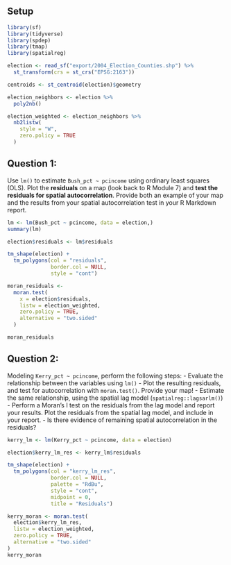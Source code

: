 ## Setup

```r
library(sf)
library(tidyverse)
library(spdep)
library(tmap)
library(spatialreg)

election <- read_sf("export/2004_Election_Counties.shp") %>% 
  st_transform(crs = st_crs("EPSG:2163"))

centroids <- st_centroid(election)$geometry

election_neighbors <- election %>% 
  poly2nb()

election_weighted <- election_neighbors %>% 
  nb2listw(
    style = "W",
    zero.policy = TRUE
  )

```


## Question 1:

Use `lm()` to estimate `Bush_pct ~ pcincome` using ordinary least squares (OLS). Plot the **residuals** on a map (look back to R Module 7) and **test the residuals for spatial autocorrelation**. Provide both an example of your map and the results from your spatial autocorrelation test in your R Markdown report. 

```r
lm <- lm(Bush_pct ~ pcincome, data = election,)
summary(lm)
```

```r
election$residuals <- lm$residuals

tm_shape(election) + 
  tm_polygons(col = "residuals",
              border.col = NULL,
              style = "cont")


```

```r
moran_residuals <- 
  moran.test(
    x = election$residuals,
    listw = election_weighted,
    zero.policy = TRUE,
    alternative = "two.sided"
  )

moran_residuals
```


## Question 2:

Modeling `Kerry_pct ~ pcincome`, perform the following steps:
  - Evaluate the relationship between the variables using `lm()`
  - Plot the resulting residuals, and test for autocorrelation with `moran.test()`. Provide your map!
  - Estimate the same relationship, using the spatial lag model (`spatialreg::lagsarlm()`)
  - Perform a Moran's I test on the residuals from the lag model and report your results. Plot the residuals from the spatial lag model, and include in your report.
  - Is there evidence of remaining spatial autocorrelation in the residuals?


```r

kerry_lm <- lm(Kerry_pct ~ pcincome, data = election)

election$kerry_lm_res <- kerry_lm$residuals

tm_shape(election) + 
  tm_polygons(col = "kerry_lm_res",
              border.col = NULL,
              palette = "RdBu",
              style = "cont",
              midpoint = 0,
              title = "Residuals")

```
```r
kerry_moran <- moran.test(
  election$kerry_lm_res,
  listw = election_weighted,
  zero.policy = TRUE,
  alternative = "two.sided"
)
kerry_moran
```

